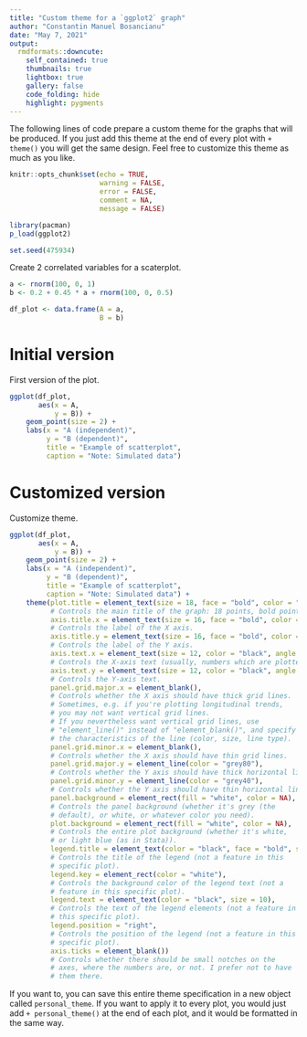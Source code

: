```yaml
---
title: "Custom theme for a `ggplot2` graph"
author: "Constantin Manuel Bosancianu"
date: "May 7, 2021"
output:
  rmdformats::downcute:
    self_contained: true
    thumbnails: true
    lightbox: true
    gallery: false
    code_folding: hide
    highlight: pygments
---
```


The following lines of code prepare a custom theme for the graphs that will be  produced. If you just add this theme at the end of every plot with `+ theme()` you will get the same design. Feel free to customize this theme as much as you like.

```r
knitr::opts_chunk$set(echo = TRUE,
                      warning = FALSE,
                      error = FALSE,
                      comment = NA,
                      message = FALSE)

library(pacman)
p_load(ggplot2)

set.seed(475934)
```

Create 2 correlated variables for a scaterplot.

```r
a <- rnorm(100, 0, 1)
b <- 0.2 + 0.45 * a + rnorm(100, 0, 0.5)

df_plot <- data.frame(A = a,
                      B = b)
```

# Initial version

First version of the plot.

```r
ggplot(df_plot,
       aes(x = A,
           y = B)) +
    geom_point(size = 2) +
    labs(x = "A (independent)",
         y = "B (dependent)",
         title = "Example of scatterplot",
         caption = "Note: Simulated data")
```

# Customized version

Customize theme.

```r
ggplot(df_plot,
       aes(x = A,
           y = B)) +
    geom_point(size = 2) +
    labs(x = "A (independent)",
         y = "B (dependent)",
         title = "Example of scatterplot",
         caption = "Note: Simulated data") +
    theme(plot.title = element_text(size = 18, face = "bold", color = "black"),
          # Controls the main title of the graph: 18 points, bold point, black color.
          axis.title.x = element_text(size = 16, face = "bold", color = "black", angle = 0),
          # Controls the label of the X axis.
          axis.title.y = element_text(size = 16, face = "bold", color = "black", angle = 90),
          # Controls the label of the Y axis.
          axis.text.x = element_text(size = 12, color = "black", angle = 45),
          # Controls the X-axis text (usually, numbers which are plotted on the axis).
          axis.text.y = element_text(size = 12, color = "black", angle = 45, vjust = 0),
          # Controls the Y-axis text.
          panel.grid.major.x = element_blank(),
          # Controls whether the X axis should have thick grid lines.
          # Sometimes, e.g. if you're plotting longitudinal trends,
          # you may not want vertical grid lines.
          # If you nevertheless want vertical grid lines, use
          # "element_line()" instead of "element_blank()", and specify
          # the characteristics of the line (color, size, line type).
          panel.grid.minor.x = element_blank(),
          # Controls whether the X axis should have thin grid lines.
          panel.grid.major.y = element_line(color = "grey80"),
          # Controls whether the Y axis should have thick horizontal lines.
          panel.grid.minor.y = element_line(color = "grey40"),
          # Controls whether the Y axis should have thin horizontal lines.
          panel.background = element_rect(fill = "white", color = NA),
          # Controls the panel background (whether it's grey (the
          # default), or white, or whatever color you need).
          plot.background = element_rect(fill = "white", color = NA),
          # Controls the entire plot background (whether it's white,
          # or light blue (as in Stata)).
          legend.title = element_text(color = "black", face = "bold", size = 12),
          # Controls the title of the legend (not a feature in this
          # specific plot). 
          legend.key = element_rect(color = "white"),
          # Controls the background color of the legend text (not a
          # feature in this specific plot).
          legend.text = element_text(color = "black", size = 10),
          # Controls the text of the legend elements (not a feature in
          # this specific plot).
          legend.position = "right",
          # Controls the position of the legend (not a feature in this
          # specific plot).
          axis.ticks = element_blank())
          # Controls whether there should be small notches on the
          # axes, where the numbers are, or not. I prefer not to have
          # them there.
```

If you want to, you can save this entire theme specification in a new object called `personal_theme`. If you want to apply it to every plot, you would just add `+ personal_theme()` at the end of each plot, and it would be formatted in the same way.
